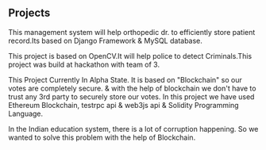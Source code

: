 ## Projects

<ProjectCard title="Patient Record Management" link="https://github.com/CSBuddy/Patient-Record-Management" bg="linear-gradient(to right, #1ad64c 0%, #FBB03B 100%)">This management system will help orthopedic dr. to efficiently store patient record.Its based on Django Framework & MySQL database.
</ProjectCard>

<ProjectCard title="Criminal Recognition System" link="https://github.com/CSBuddy/Criminal-Recognition-System" bg="linear-gradient(to right, #1ae0eb 0%, #FBB03B 100%)">This project is based on OpenCV.It will help police to detect Criminals.This project was build at hackathon with team of 3.
</ProjectCard>


<ProjectCard title="Blockchain Based Voting System" link="https://github.com/CSBuddy/Blockchain-Based-Voting-System" bg="linear-gradient(to right, #D4145A 0%, #FBB03B 100%)">This Project Currently In Alpha State.
It is based on "Blockchain" so our votes are completely secure.
& with the help of blockchain we don't have to trust any 3rd party to securely store our votes.
In this project we have used Ethereum Blockchain,
testrpc api & web3js api &
Solidity Programming Language.
</ProjectCard>

<ProjectCard title="StudeBlock" link="https://github.com/CSBuddy/StudeBlock" bg="linear-gradient(to right, #1ae0eb 0%, #FBB03B 100%)">In the Indian education system, there is a lot of corruption happening. So we wanted to solve this problem with the help of Blockchain.
</ProjectCard>
